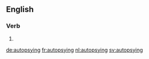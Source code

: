 ==English==

===Verb===
{{head|en}}

# {{present participle of|autopsy}}

[[de:autopsying]]
[[fr:autopsying]]
[[nl:autopsying]]
[[sv:autopsying]]